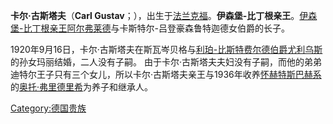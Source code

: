 {{unreferenced|time=2015-04-26T03:23:47+00:00}}
'''卡尔·古斯塔夫'''（'''Carl Gustav'''；{{bd|1875年|9月11日|1941年|5月15日}}），出生于[[法兰克福|法兰克福]]。'''伊森堡-比丁根亲王'''。[[伊森堡统治者列表|伊森堡-比丁根亲王]][[阿尔弗莱德__(伊森堡-比丁根)|阿尔弗莱德]]与卡斯特尔-吕登豪森鲁特迦德女伯爵的长子。

1920年9月16日，卡尔·古斯塔夫在斯瓦岑贝格与[[利珀统治者列表|利珀-比斯特费尔德伯爵]][[尤利乌斯_(利珀-比斯特费尔德)|尤利乌斯]]的孙女玛丽结婚，二人没有子嗣。
由于卡尔·古斯塔夫夫妇没有子嗣，而他的弟弟迪特尔王子只有三个女儿，所以卡尔·古斯塔夫亲王与1936年收养[[伊森堡统治者列表|怀赫特斯巴赫系]]的[[奥托·弗里德里希_(伊森堡-怀赫特斯巴赫)|奥托·弗里德里希]]为养子和继承人。

[[Category:德国贵族|Category:德国贵族]]